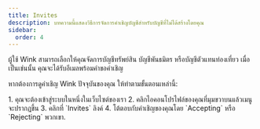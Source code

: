 ```yaml
---
title: Invites
description: บทความนี้แสดงวิธีการจัดการคำเชิญบัญชีสำหรับบัญชีที่ไม่ได้สร้างโดยคุณ
sidebar:
  order: 4
---
```

ผู้ใช้ Wink สามารถเลือกให้คุณจัดการบัญชีทรัพย์สิน บัญชีพันธมิตร หรือบัญชีตัวแทนท่องเที่ยว เมื่อเป็นเช่นนั้น คุณจะได้รับอีเมลพร้อมคำขอคำเชิญ


หากต้องการดูคำเชิญ Wink ปัจจุบันของคุณ ให้ทำตามขั้นตอนเหล่านี้:

<Steps>
  1. คุณจะต้องเข้าสู่ระบบในหนึ่งในเว็บไซต์ของเรา
  2. คลิกไอคอนโปรไฟล์ของคุณที่มุมขวาบนแล้วเมนูจะปรากฏขึ้น
  3. คลิกที่ `Invites` ลิงค์
  4. โต้ตอบกับคำเชิญของคุณโดย `Accepting` หรือ `Rejecting` พวกเขา.
</Steps>

